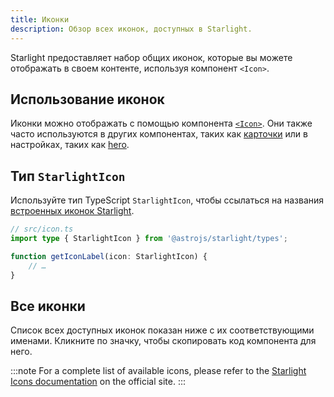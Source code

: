 ```yaml
---
title: Иконки
description: Обзор всех иконок, доступных в Starlight.
---
```


Starlight предоставляет набор общих иконок, которые вы можете отображать в своем контенте, используя компонент `<Icon>`.

## Использование иконок

Иконки можно отображать с помощью компонента [`<Icon>`](/ru/components/icons/).
Они также часто используются в других компонентах, таких как [карточки](/ru/components/cards/) или в настройках, таких как [hero](/ru/reference/frontmatter/#hero).

## Тип `StarlightIcon`

Используйте тип TypeScript `StarlightIcon`, чтобы ссылаться на названия [встроенных иконок Starlight](#все-иконки).

```ts {2} /icon: (StarlightIcon)/
// src/icon.ts
import type { StarlightIcon } from '@astrojs/starlight/types';

function getIconLabel(icon: StarlightIcon) {
	// …
}
```

## Все иконки

Список всех доступных иконок показан ниже с их соответствующими именами. Кликните по значку, чтобы скопировать код компонента для него.


:::note
For a complete list of available icons, please refer to the [Starlight Icons documentation](https://starlight.astro.build/reference/icons/) on the official site.
:::
